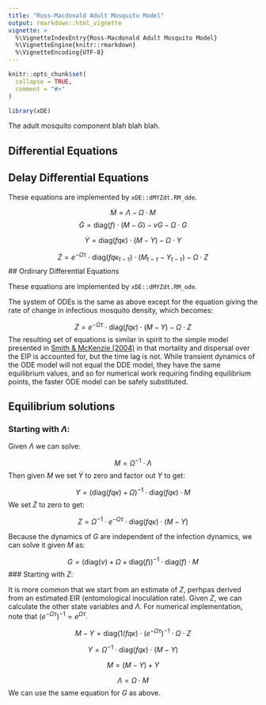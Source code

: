 ```yaml
---
title: "Ross-Macdonald Adult Mosquito Model"
output: rmarkdown::html_vignette
vignette: >
  %\VignetteIndexEntry{Ross-Macdonald Adult Mosquito Model}
  %\VignetteEngine{knitr::rmarkdown}
  %\VignetteEncoding{UTF-8}
---
```


```r
knitr::opts_chunk$set(
  collapse = TRUE,
  comment = "#>"
)
```

```r
library(xDE)
```

The adult mosquito component blah blah blah.

## Differential Equations

## Delay Differential Equations

These equations are implemented by `xDE::dMYZdt.RM_dde`.

$$
\dot{M} = \Lambda - \Omega\cdot M 
$$
$$
\dot{G} = \mbox{diag}(f) \cdot (M-G) - \nu G - \Omega \cdot G
$$

$$
\dot{Y} = \mbox{diag}(fq\kappa) \cdot (M-Y) - \Omega \cdot Y
$$

$$
\dot{Z} = e^{-\Omega \tau} \cdot \mbox{diag}(fq\kappa_{t-\tau}) \cdot (M_{t-\tau}-Y_{t-\tau}) - \Omega \cdot Z
$$
## Ordinary Differential Equations

These equations are implemented by `xDE::dMYZdt.RM_ode`.

The system of ODEs is the same as above except for the equation giving the rate of change
in infectious mosquito density, which becomes:

$$
\dot{Z} = e^{-\Omega \tau} \cdot \mbox{diag}(fq\kappa) \cdot (M-Y) - \Omega \cdot Z
$$
The resulting set of equations is similar in spirit to the simple model presented in
[Smith & McKenzie (2004)](https://malariajournal.biomedcentral.com/articles/10.1186/1475-2875-3-13) in that
mortality and dispersal over the EIP is accounted for, but the time lag is not. While
transient dynamics of the ODE model will not equal the DDE model, they have the same
equilibrium values, and so for numerical work requiring finding equilibrium points, the faster
ODE model can be safely substituted.

## Equilibrium solutions

### Starting with $\Lambda$:

Given $\Lambda$ we can solve:

$$
M = \Omega^{-1} \cdot \Lambda
$$
Then given $M$ we set $\dot{Y}$ to zero and factor out $Y$ to get:

$$
Y = (\mbox{diag}(fq\kappa) + \Omega)^{-1} \cdot \mbox{diag}(fq\kappa) \cdot M
$$
We set $\dot{Z}$ to zero to get:

$$
Z = \Omega^{-1} \cdot e^{-\Omega \tau} \cdot \mbox{diag}(fq\kappa) \cdot (M-Y)
$$

Because the dynamics of $G$ are independent of the infection dynamics, we can solve it given $M$ as:

$$
G = (\mbox{diag}(\nu) + \Omega + \mbox{diag}(f))^{-1} \cdot \mbox{diag}(f) \cdot M
$$
### Starting with $Z$:

It is more common that we start from an estimate of $Z$, perhpas derived from an estimated EIR (entomological inoculation rate). Given $Z$, we can calculate the other state variables and $\Lambda$. For numerical implementation, note that $(e^{-\Omega\tau})^{-1} = e^{\Omega\tau}$.

$$
M-Y = \mbox{diag}(1/fq\kappa) \cdot (e^{-\Omega\tau})^{-1} \cdot \Omega \cdot Z
$$

$$
Y = \Omega^{-1} \cdot \mbox{diag}(fq\kappa) \cdot (M-Y)
$$

$$
M = (M - Y) + Y
$$

$$
\Lambda = \Omega \cdot M
$$
We can use the same equation for $G$ as above.
